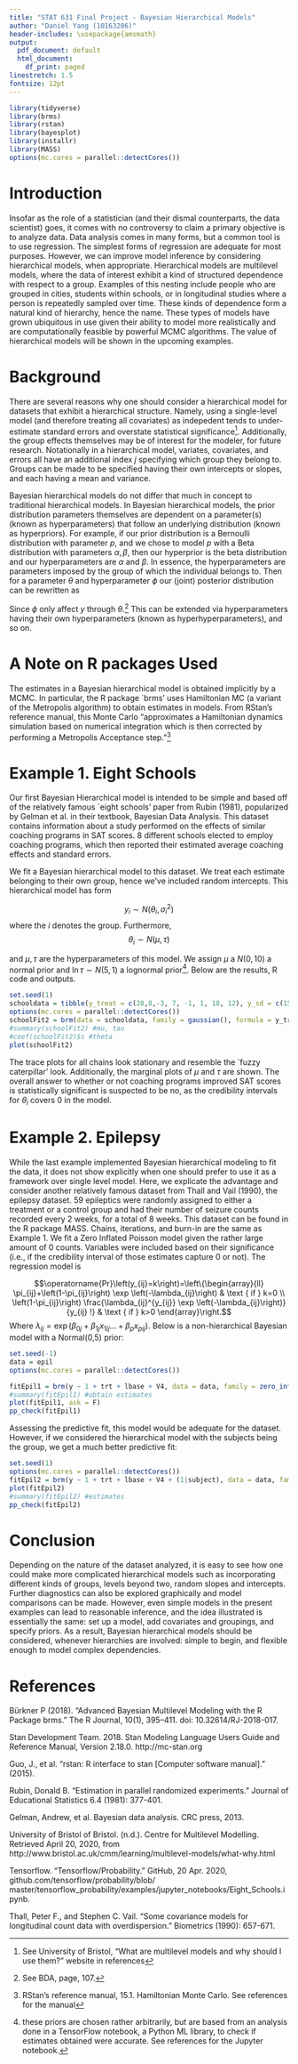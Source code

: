 ---
title: "STAT 631 Final Project - Bayesian Hierarchical Models"
author: "Daniel Yang (10163206)"
header-includes: \usepackage{amsmath}
output:
  pdf_document: default
  html_document:
    df_print: paged
linestretch: 1.5
fontsize: 12pt
---

```{r, warning = F, error = F, echo = F, message = F, cache = T}
library(tidyverse)
library(brms)
library(rstan)
library(bayesplot)
library(installr)
library(MASS)
options(mc.cores = parallel::detectCores())
```

# Introduction

Insofar as the role of a statistician (and their dismal counterparts, the data scientist) goes, it comes with no controversy to claim a primary objective is to analyze data. Data analysis comes in many forms, but a common tool is to use regression. The simplest forms of regression are adequate for most purposes. However, we can improve model inference by considering hierarchical models, when appropriate. Hierarchical models are multilevel models, where the data of interest exhibit a kind of structured dependence with respect to a group. Examples of this nesting include people who are grouped in cities, students within schools, or in longitudinal studies where a person is repeatedly sampled over time. These kinds of dependence form a natural kind of hierarchy, hence the name. These types of models have grown ubiquitous in use given their ability to model more realistically and are computationally feasible by powerful MCMC algorithms. The value of hierarchical models will be shown in the upcoming examples.



# Background

There are several reasons why one should consider a hierarchical model for datasets that exhibit a hierarchical structure. Namely, using a single-level model (and therefore treating all covariates) as indepedent tends to under-estimate standard errors and overstate statistical significance^[See University of Bristol, "What are multilevel models and why should I use them?" website in references]. Additionally, the group effects themselves may be of interest for the modeler, for future research. Notationally in a hierarchical model, variates, covariates, and errors all have an additional index $j$ specifying which group they belong to. Groups can be made to be specified having their own intercepts or slopes, and each having a mean and variance.

Bayesian hierarchical models do not differ that much in concept to traditional hierarchical models. In Bayesian hierarchical models, the prior distribution parameters themselves are dependent on a parameter(s) (known as hyperparameters) that follow an underlying distribution (known as hyperpriors). For example, if our prior distribution is a Bernoulli distribution with parameter $p$, and we chose to model $p$ with a Beta distribution with parameters $\alpha, \beta$, then our hyperprior is the beta distribution and our hyperparameters are $\alpha$ and $\beta$. In essence, the hyperparameters are parameters imposed by the group of which the individual belongs to. Then for a parameter $\theta$ and hyperparameter $\phi$ our (joint) posterior distribution can be rewritten as

\begin{align*}
p(\theta, \phi | y) &\propto p(\phi, \theta)p(y|\phi, \theta) \\
&= p(\phi, \theta)p(y|\theta)
\end{align*}

Since $\phi$ only affect $y$ through $\theta$.^[See BDA, page, 107.] This can be extended via hyperparameters having their own hyperparameters (known as hyperhyperparameters), and so on.


# A Note on R packages Used

The estimates in a Bayesian hierarchical model is obtained implicitly by a MCMC. In particular, the R package `brms' uses Hamiltonian MC (a variant of the Metropolis algorithm) to obtain estimates in models. From RStan's reference manual, this Monte Carlo  "approximates a Hamiltonian dynamics simulation based on numerical integration which is then corrected by performing a Metropolis Acceptance step."^[RStan's reference manual, 15.1. Hamiltonian Monte Carlo. See references for the manual]

# Example 1. Eight Schools 

Our first Bayesian Hierarchical model is intended to be simple and based off of the relatively famous `eight schools' paper from Rubin (1981), popularized by Gelman et al. in their textbook, Bayesian Data Analysis. This dataset contains information about a study performed on the effects of similar coaching programs in SAT scores. 8 different schools elected to employ coaching programs, which then reported their estimated average coaching effects and standard errors. 

We fit a Bayesian hierarchical model to this dataset. We treat each estimate belonging to their own group, hence we've included random intercepts. This hierarchical model has form 

$$y_i \sim N(\theta_i, \sigma^2_i)$$
where the $i$ denotes the group. Furthermore,
$$\theta_i \sim N(\mu, \tau)$$

and $\mu, \tau$ are the hyperparameters of this model. We assign $\mu$ a $N(0,10)$ a normal prior and $\ln\tau \sim N(5,1)$ a lognormal prior^[these priors are chosen rather arbitrarily, but are based from an analysis done in a TensorFlow notebook, a Python ML library, to check if estimates obtained were accurate. See references for the Jupyter notebook.]. Below are the results, R code and outputs. 

\begin{table}[ht]
\begin{center}
\caption{Posterior means and percentile intervals for informative priors on $\mu$ and $\tau$}
\begin{tabular}{lrr}
\hline
Parameter & Posterior Mean (SE) &  95\% Percentile Interval \\ 
\hline
$\mu$ & 5.71 (5.45) & (-5.68, 16.10) \\
$\tau$ & 13.10 (6.76) & (4.03, 30.36) \\
$\theta_1$ & 14.47 (10.66) & (-3.90, 37.80)   \\ 
$\theta_2$ & 7.04 (7.75) & (-8.19, 22.20) \\ 
$\theta_3$ & 2.67 (10.46) & (-19.64, 21.93) \\
$\theta_4$ & 6.58 (8.48) & (-10.31, 22.84) \\
$\theta_5$ & 1.87 (7.50) & (-13.03, 16.44) \\
$\theta_6$ & 3.30 (8.35) & (-14.00, 19.46) \\
$\theta_7$ & 12.68 (8.15) & (-2.49, 29.48) \\
$\theta_8$ & 7.67 (10.72) & (-13.77, 29.37) \\
\hline
\end{tabular}
\end{center}
\end{table}


```{r, cache = T, message = F, results = F}
set.seed(1)
schooldata = tibble(y_treat = c(28,8,-3, 7, -1, 1, 18, 12), y_sd = c(15,10,16,11,9,11,10,18), s = seq(1,8,1))
options(mc.cores = parallel::detectCores())
schoolFit2 = brm(data = schooldata, family = gaussian(), formula = y_treat|se(y_sd) ~ 1 + (1|s), prior = c(prior(normal(0,10), class = Intercept), prior(lognormal(5,1), class = sd, group = s)))
#summary(schoolFit2) #mu, tau
#coef(schoolFit2)$s #theta
plot(schoolFit2)
```

The trace plots for all chains look stationary and resemble the `fuzzy caterpillar' look. Additionally, the marginal plots of $\mu$ and $\tau$ are shown. The overall answer to whether or not coaching programs improved SAT scores is statistically significant is suspected to be no, as the credibility intervals for $\theta_i$ covers 0 in the model.



# Example 2. Epilepsy 

While the last example implemented Bayesian hierarchical modeling to fit the data, it does not show explicitly when one should prefer to use it as a framework over single level model. Here, we explicate the advantage and consider another relatively famous dataset from Thall and Vail (1990), the epilepsy dataset. 59 epileptics were randomly assigned to either a treatment or a control group and had their number of seizure counts recorded every 2 weeks, for a total of 8 weeks. This dataset can be found in the R package MASS. Chains, iterations, and burn-in are the same as Example 1. We fit a Zero Inflated Poisson model given the rather large amount of 0 counts. Variables were included based on their significance (i.e., if the credibility interval of those estimates capture 0 or not). The regression model is 

$$\operatorname{Pr}\left(y_{ij}=k\right)=\left\{\begin{array}{ll}
\pi_{ij}+\left(1-\pi_{ij}\right) \exp \left(-\lambda_{ij}\right) & \text { if } k=0 \\
\left(1-\pi_{ij}\right) \frac{\lambda_{ij}^{y_{ij}} \exp \left(-\lambda_{ij}\right)}{y_{ij} !} & \text { if } k>0
\end{array}\right.$$
Where $\lambda_{ij} = \exp(\beta_{0j} + \beta_{1j}x_{1ij} \ldots +\beta_px_{pij})$.
Below is a non-hierarchical Bayesian model with a Normal(0,5) prior:

\begin{table}[ht]
\begin{center}
\caption{Posterior means and percentile intervals for single-level model}
\begin{tabular}{lrr}
\hline
Parameter & Posterior Mean (SE) &  95\% Percentile Interval \\ 
\hline
Intercept & 1.88 (0.04) & (1.81, 1.96) \\
trt & -0.11 (0.05) & (-0.20, -0.02) \\
lbase & 1.13 (0.03) & (1.07, 1.19)   \\ 
v4 & -0.17 (0.05) & (-0.28, -0.07) \\ 
$\pi$ & 0.07 (0.02) & (0.04, 0.11) \\
\hline
\end{tabular}
\end{center}
\end{table}

```{r, cache = T}
set.seed(-1)
data = epil
options(mc.cores = parallel::detectCores())

fitEpil1 = brm(y ~ 1 + trt + lbase + V4, data = data, family = zero_inflated_poisson(), prior = prior(normal(0,5))) 
#summary(fitEpil1) #obtain estimates
plot(fitEpil1, ask = F)
pp_check(fitEpil1)

```

Assessing the predictive fit, this model would be adequate for the dataset. However, if we considered the hierarchical model with the subjects being the group, we get a much better predictive fit:

\begin{table}[ht]
\begin{center}
\caption{Posterior means and percentile intervals for hierarchical model}
\begin{tabular}{lrr}
\hline
Parameter & Posterior Mean (SE) &  95\% Percentile Interval \\ 
\hline
$\tau$ & 0.52 (0.07) & (0.41, 0.67) \\ 
Intercept & 1.90 (0.11) & (1.68, 2.10) \\
trt & -0.36 (0.15) & (-0.66, -0.07) \\
lbase & 1.00 (0.10) & (0.80, 1.19)   \\ 
v4 & -0.16 (0.06) & (-0.26, -0.05) \\ 
$\pi$ & 0.05 (0.02) & (0.02, 0.9) \\
\hline
\end{tabular}
\end{center}
\end{table}

```{r, cache = T}
set.seed(1)
options(mc.cores = parallel::detectCores())
fitEpil2 = brm(y ~ 1 + trt + lbase + V4 + (1|subject), data = data, family = zero_inflated_poisson(),prior = prior(normal(0,5)))
plot(fitEpil2)
#summary(fitEpil2) #estimates
pp_check(fitEpil2)
```


# Conclusion

Depending on the nature of the dataset analyzed, it is easy to see how one could make more complicated hierarchical models such as incorporating different kinds of groups, levels beyond two, random slopes and intercepts. Further diagnostics can also be explored graphically and model comparisons can be made. However, even simple models in the present examples can lead to reasonable inference, and the idea illustrated is essentially the same: set up a model, add covariates and groupings, and specify priors. As a result, Bayesian hierarchical models should be considered, whenever hierarchies are involved: simple to begin, and flexible enough to model complex dependencies.


# References

Bürkner P (2018). “Advanced Bayesian Multilevel Modeling with the R Package brms.” The R Journal, 10(1), 395–411. doi: 10.32614/RJ-2018-017.

Stan Development Team. 2018. Stan Modeling Language Users Guide and Reference Manual, Version 2.18.0.   http://mc-stan.org

Guo, J., et al. "rstan: R interface to stan [Computer software manual]." (2015).

Rubin, Donald B. "Estimation in parallel randomized experiments." Journal of Educational Statistics 6.4 (1981): 377-401.

Gelman, Andrew, et al. Bayesian data analysis. CRC press, 2013.

University of Bristol of Bristol. (n.d.). Centre for Multilevel Modelling. Retrieved April 20, 2020, from http://www.bristol.ac.uk/cmm/learning/multilevel-models/what-why.html

Tensorflow. “Tensorflow/Probability.” GitHub, 20 Apr. 2020, github.com/tensorflow/probability/blob/
master/tensorflow_probability/examples/jupyter_notebooks/Eight_Schools.ipynb.

Thall, Peter F., and Stephen C. Vail. "Some covariance models for longitudinal count data with overdispersion." Biometrics (1990): 657-671.



